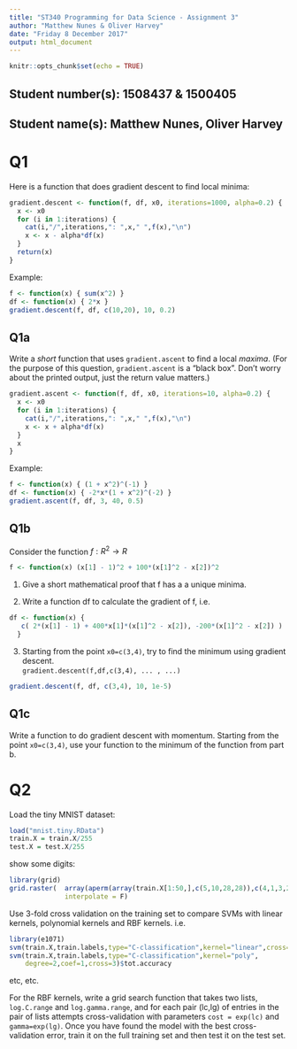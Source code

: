 ```yaml
---
title: "ST340 Programming for Data Science - Assignment 3"
author: "Matthew Nunes & Oliver Harvey"
date: "Friday 8 December 2017"
output: html_document
---
```


```r
knitr::opts_chunk$set(echo = TRUE)
```

## Student number(s): 1508437 & 1500405
## Student name(s): Matthew Nunes, Oliver Harvey


# Q1 
Here is a function that does gradient descent to find local minima:

```r
gradient.descent <- function(f, df, x0, iterations=1000, alpha=0.2) {
  x <- x0
  for (i in 1:iterations) {
    cat(i,"/",iterations,": ",x," ",f(x),"\n")
    x <- x - alpha*df(x)
  }
  return(x)
}
```

Example:
```r
f <- function(x) { sum(x^2) }
df <- function(x) { 2*x }
gradient.descent(f, df, c(10,20), 10, 0.2)
```

## Q1a
Write a _short_ function that uses `gradient.ascent` to find a local _maxima_.
(For the purpose of this question, `gradient.ascent` is a "black box". 
Don't worry about the printed output, just the return value matters.)

```r
gradient.ascent <- function(f, df, x0, iterations=10, alpha=0.2) {
  x <- x0
  for (i in 1:iterations) {
    cat(i,"/",iterations,": ",x," ",f(x),"\n")
    x <- x + alpha*df(x)
  }
  x
}
```

Example:
```r
f <- function(x) { (1 + x^2)^(-1) } 
df <- function(x) { -2*x*(1 + x^2)^(-2) }
gradient.ascent(f, df, 3, 40, 0.5)  
```


## Q1b
 Consider the function $f : R^2 \to R$  
```r
f <- function(x) (x[1] - 1)^2 + 100*(x[1]^2 - x[2])^2
```

(@) Give a short mathematical proof that f has a a unique minima.

(@) Write a function df to calculate the gradient of f, i.e. 
```r
df <- function(x) { 
   c( 2*(x[1] - 1) + 400*x[1]*(x[1]^2 - x[2]), -200*(x[1]^2 - x[2]) )
  }
```

(@) Starting from the point `x0=c(3,4)`, try to find the minimum using gradient descent.  
`gradient.descent(f,df,c(3,4), ... , ...)`

```r
gradient.descent(f, df, c(3,4), 10, 1e-5)
```

## Q1c
Write a function to do gradient descent with momentum.
Starting from the point `x0=c(3,4)`, use your function to the minimum of the function from part b.

# Q2
Load the tiny MNIST dataset:
```r
load("mnist.tiny.RData")
train.X = train.X/255
test.X = test.X/255
```

show some digits:
```r
library(grid)
grid.raster(  array(aperm(array(train.X[1:50,],c(5,10,28,28)),c(4,1,3,2)),c(140,280)),
              interpolate = F)
```

Use 3-fold cross validation on the training set to compare SVMs with linear kernels,
polynomial kernels and RBF kernels.
i.e.
```r
library(e1071)
svm(train.X,train.labels,type="C-classification",kernel="linear",cross=3)$tot.accuracy
svm(train.X,train.labels,type="C-classification",kernel="poly",
    degree=2,coef=1,cross=3)$tot.accuracy
```
etc, etc.

For the RBF kernels, write a grid search function that takes two lists,
`log.C.range` and `log.gamma.range`, and for each pair (lc,lg) of entries
in the pair of lists attempts cross-validation with parameters
`cost = exp(lc)` and `gamma=exp(lg)`.
Once you have found the model with the best cross-validation error,
train it on the full training set and then test it on the test set.
